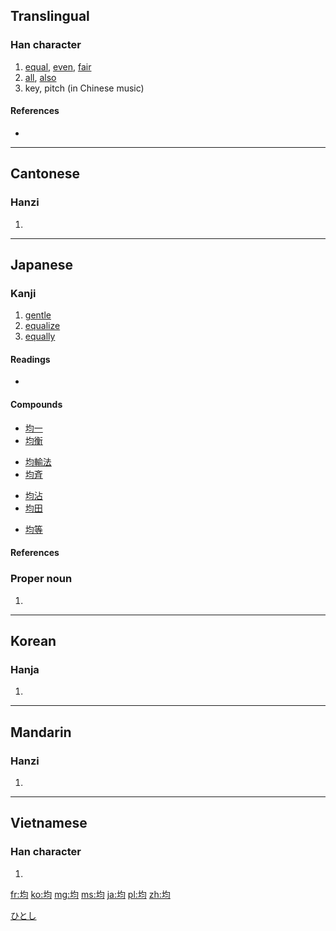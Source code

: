 {{stroke order|strokes=7}}
==Translingual==

===Han character===
{{Han char|rn=32|rad=土|as=04|sn=7|four=4712<sub>0</sub>|canj=土心戈一 (GPIM), 土心一一 (GPMM)}}

# [[equal]], [[even]], [[fair]]
# [[all]], [[also]]
# key, pitch (in Chinese music)

====References====
* {{Han ref|kx=0224.310|dkj=04916|dj=0459.200|hdz=10425.060|uh=5747|ud=22343|bh=A7A1|bd=42913}}

----

==Cantonese==

===Hanzi===
{{yue-hanzi|jyut=|y=gwan1}}

# {{defn|lang=yue|sort=土04}}

----

==Japanese==

===Kanji===
{{ja-kanji|grade=5|rs=土04}}

# [[gentle]]
# [[equalize]]
# [[equally]]

====Readings====
* {{ja-readings|on=[[きん]] (kin), [[うん]] (un)|kanyoon=[[いん]] (in)|kun=[[ならす]] (narasu)|nanori=[[ひとし]] (hitoshi)|nazuke=[[お]] (o), [[ただ]] (tada), [[なお]] (nao), [[なり]] (nari), [[ひら]] (hira), [[まさ]] (masa)}}

====Compounds====
{{top4}}
* [[均一]]
* [[均衡]]
{{mid4}}
* [[均輸法]]
* [[均斉]]
{{mid4}}
* [[均沾]]
* [[均田]]
{{mid4}}
* [[均等]]
{{bottom}}

====References====
{{ja-kref
|ku= 2249
|shift= 8BCF
|jis= 3651
|euc= B6D1
|skip= 1-3-4
|freq= 715
|nelson= 1065
|newnelson= 988
|halpern= 235
|kld= 173
|heisig= 160
|tuttle= 3b4.8
}}

===Proper noun===
{{ja-pos|k|proper|hira=ひとし|rom=Hitoshi}}

# {{given name|male|lang=ja}}

[[Category:Japanese male given names|ひとし]]

----

==Korean==

===Hanja===
{{ko-hanja|hangeul=균|rv=gyun|mr=kyun}}

# {{defn|lang=ko|sort=土04}}

----

==Mandarin==

===Hanzi===
{{cmn-hanzi|pin=[[jūn]] ([[jun1]])|wg=chün<sup>1</sup>}}

# {{defn|lang=cmn|sort=土04}}

----

==Vietnamese==

===Han character===
{{vi-hantu|[[quân]]|rs=土04}}

# {{defn|lang=vi|sort=土04}}

[[fr:均]]
[[ko:均]]
[[mg:均]]
[[ms:均]]
[[ja:均]]
[[pl:均]]
[[zh:均]]